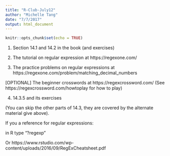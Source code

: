 ```yaml
---
title: "R-Club-July12"
author: "Michelle Tang"
date: "7/7/2017"
output: html_document
---
```


```r
knitr::opts_chunk$set(echo = TRUE)
```


1) Section 14.1 and 14.2 in the book (and exercises)

2) The tutorial on regular expression at https://regexone.com/

3) The practice problems on regular expressions at https://regexone.com/problem/matching_decimal_numbers

[OPTIONAL] The beginner crosswords at https://regexcrossword.com/  (See https://regexcrossword.com/howtoplay for how to play)

4) 14.3.5 and its exercises

(You can skip the other parts of 14.3, they are covered by the alternate material give above).

If you a reference for regular expressions:

in R type "?regexp" 

Or https://www.rstudio.com/wp-content/uploads/2016/09/RegExCheatsheet.pdf